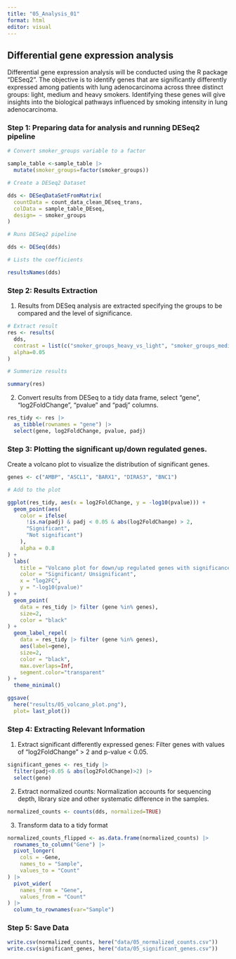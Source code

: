 ```yaml
---
title: "05_Analysis_01"
format: html
editor: visual
---
```


## Differential gene expression analysis

Differential gene expression analysis will be conducted using the R package "DESeq2". The objective is to identify genes that are significantly differently expressed among patients with lung adenocarcinoma across three distinct groups: light, medium and heavy smokers. Identifying these genes will give insights into the biological pathways influenced by smoking intensity in lung adenocarcinoma.

### Step 1: Preparing data for analysis and running DESeq2 pipeline

```r

# Convert smoker_groups variable to a factor

sample_table <-sample_table |>
  mutate(smoker_groups=factor(smoker_groups))

# Create a DESeq2 Dataset

dds <- DESeqDataSetFromMatrix(
  countData = count_data_clean_DEseq_trans, 
  colData = sample_table_DEseq,
  design= ~ smoker_groups
)

# Runs DESeq2 pipeline

dds <- DESeq(dds)

# Lists the coefficients

resultsNames(dds) 
```

### Step 2: Results Extraction

1.  Results from DESeq analysis are extracted specifying the groups to be compared and the level of significance.

```r

# Extract result
res <- results(
  dds, 
  contrast = list(c("smoker_groups_heavy_vs_light", "smoker_groups_medium_vs_light")),
  alpha=0.05
)

# Summerize results

summary(res)
```

2.  Convert results from DESeq to a tidy data frame, select "gene", "log2FoldChange", "pvalue" and "padj" columns.

```r

res_tidy <- res |>
  as_tibble(rownames = "gene") |>
  select(gene, log2FoldChange, pvalue, padj)
```

### Step 3: Plotting the significant up/down regulated genes.

Create a volcano plot to visualize the distribution of significant genes.

```r

genes <- c("AMBP", "ASCL1", "BARX1", "DIRAS3", "BNC1")

# Add to the plot

ggplot(res_tidy, aes(x = log2FoldChange, y = -log10(pvalue))) +
  geom_point(aes(
    color = ifelse(
      !is.na(padj) & padj < 0.05 & abs(log2FoldChange) > 2, 
      "Significant", 
      "Not significant")
    ), 
    alpha = 0.8
) +
  labs(
    title = "Volcano plot for down/up regulated genes with significance < 0.05", 
    color = "Significant/ Unsignificant", 
    x = "log2FC",
    y = "-log10(pvalue)"
) +
  geom_point(
    data = res_tidy |> filter (gene %in% genes), 
    size=2,
    color = "black"
) +
  geom_label_repel(
    data = res_tidy |> filter (gene %in% genes), 
    aes(label=gene),
    size=2,
    color = "black", 
    max.overlaps=Inf,
    segment.color="transparent"
) +
  theme_minimal()

ggsave(
  here("results/05_volcano_plot.png"),
  plot= last_plot())
```

### Step 4: Extracting Relevant Information

1.  Extract significant differently expressed genes: Filter genes with values of "log2FoldChange" \> 2 and p-value \< 0.05.

```r

significant_genes <- res_tidy |>
  filter(padj<0.05 & abs(log2FoldChange)>2) |>
  select(gene)
```

2.  Extract normalized counts: Normalization accounts for sequencing depth, library size and other systematic difference in the samples.

```r

normalized_counts <- counts(dds, normalized=TRUE)
```

3.  Transform data to a tidy format

```r

normalized_counts_flipped <- as.data.frame(normalized_counts) |>
  rownames_to_column("Gene") |>
  pivot_longer(
    cols = -Gene, 
    names_to = "Sample", 
    values_to = "Count"
) |>
  pivot_wider(
    names_from = "Gene", 
    values_from = "Count"
) |>
  column_to_rownames(var="Sample")
```

### Step 5: Save Data

```r

write.csv(normalized_counts, here("data/05_normalized_counts.csv"))
write.csv(significant_genes, here("data/05_significant_genes.csv"))
```
